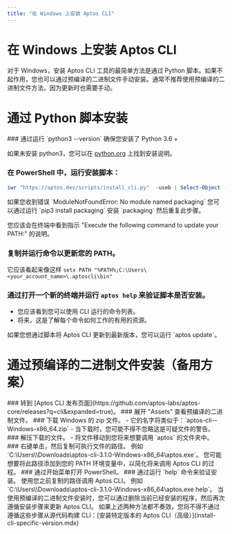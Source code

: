 ```yaml
---
title: "在 Windows 上安装 Aptos CLI"
---
```



# 在 Windows 上安装 Aptos CLI

对于 Windows，安装 Aptos CLI 工具的最简单方法是通过 Python 脚本。如果不起作用，您也可以通过预编译的二进制文件手动安装。通常不推荐使用预编译的二进制文件方法，因为更新时也需要手动。

# 通过 Python 脚本安装

<Steps>
### 通过运行 `python3 --version` 确保您安装了 Python 3.6 +

如果未安装 python3，您可以在 [python.org](http://python.org) 上找到安装说明。

### 在 PowerShell 中，运行安装脚本：

```powershell filename="Terminal"
iwr "https://aptos.dev/scripts/install_cli.py"  -useb | Select-Object -ExpandProperty Content | python3
```

   <Callout type="warning">
   如果您收到错误 `ModuleNotFoundError: No module named packaging` 您可以通过运行 `pip3 install packaging` 安装 `packaging` 然后重复此步骤。
   </Callout>

您应该会在终端中看到指示 "Execute the following command to update your PATH:" 的说明。

### 复制并运行命令以更新您的 PATH。

它应该看起来像这样 `setx PATH "%PATH%;C:\Users\<your_account_name>\.aptoscli\bin"`

### 通过打开一个新的终端并运行 `aptos help` 来验证脚本是否安装。

- 您应该看到您可以使用 CLI 运行的命令列表。
- 将来，这是了解每个命令如何工作的有用的资源。
</Steps>

<Callout type="info" emoji="ℹ️">
如果您想通过脚本将 Aptos CLI 更新到最新版本，您可以运行 `aptos update`。
</Callout>

# 通过预编译的二进制文件安装（备用方案）

<Steps>
### 转到 [Aptos CLI 发布页面](https://github.com/aptos-labs/aptos-core/releases?q=cli&expanded=true)。
### 展开 "Assets" 查看预编译的二进制文件。
### 下载 Windows 的 zip 文件。
   - 它的名字将类似于：`aptos-cli-<version>-Windows-x86_64.zip`
   - 当下载时，您可能不得不忽略这是可疑文件的警告。
### 解压下载的文件。
   - 将文件移动到您将来想要调用 `aptos` 的文件夹中。
### 右键单击，然后复制可执行文件的路径。
   例如 `C:\Users\<username>\Downloads\aptos-cli-3.1.0-Windows-x86_64\aptos.exe`。
   <Callout type="info" emoji="ℹ️">
   您可能想要将此路径添加到您的 PATH 环境变量中，以简化将来调用 Aptos CLI 的过程。
   </Callout>
### 通过开始菜单打开 PowerShell。
### 通过运行 `help` 命令来验证安装。
   使用您之前复制的路径调用 Aptos CLI。
   例如 `C:\Users\<username>\Downloads\aptos-cli-3.1.0-Windows-x86_64\aptos.exe help`。
</Steps>

<Callout type="info" emoji="ℹ️">
当使用预编译的二进制文件安装时，您可以通过删除当前已经安装的程序，然后再次遵循安装步骤来更新 Aptos CLI。
</Callout>

<Callout type="warning">
如果上述两种方法都不奏效，您将不得不通过遵循这些步骤从源代码构建 CLI：[安装特定版本的 Aptos CLI（高级）](install-cli-specific-version.mdx)
</Callout>

